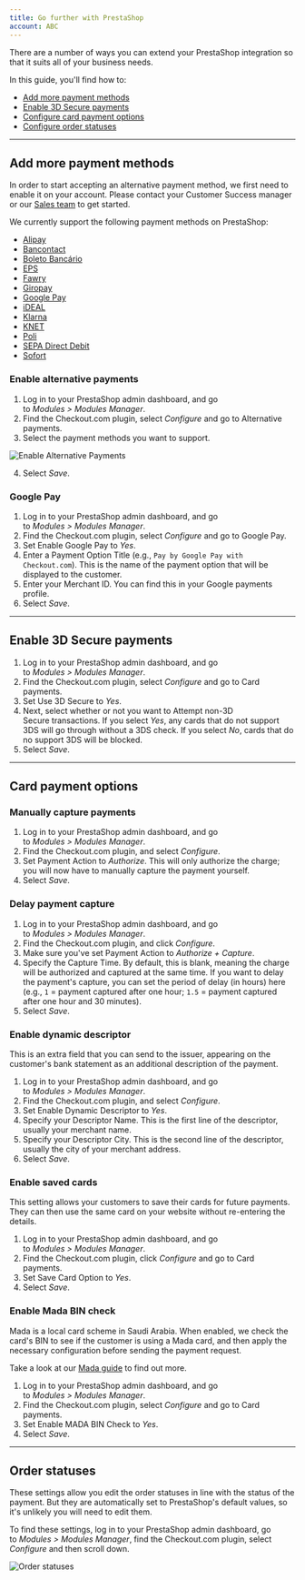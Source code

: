 ```yaml
---
title: Go further with PrestaShop
account: ABC
---
```


There are a number of ways you can extend your PrestaShop integration so that it suits all of your business needs.

In this guide, you'll find how to:

- [Add more payment methods](#Add_more_payment_methods)
- [Enable 3D Secure payments](#Enable_3D_Secure_payments)
- [Configure card payment options](#Card_payment_options)
- [Configure order statuses](#Order_statuses)

---

## Add more payment methods

<TipBox variant="note">

In order to start accepting an alternative payment method, we first need to enable it on your account. Please contact your Customer Success manager or our [Sales team](https://checkout.com/contact-sales) to get started.

</TipBox>

We currently support the following payment methods on PrestaShop:

- [Alipay](/payments/payment-methods/wallets/alipay)
- [Bancontact](/payments/payment-methods/cards/bancontact)
- [Boleto Bancário](/payments/payment-methods/cash-and-atm-payment/boleto-bancario)
- [EPS](/payments/payment-methods/bank-transfers/eps)
- [Fawry](/payments/payment-methods/cash-and-atm-payment/fawry)
- [Giropay](/payments/payment-methods/bank-transfers/giropay)
- [Google Pay](/payments/payment-methods/wallets/google-pay)
- [iDEAL](/payments/payment-methods/bank-transfers/i-deal)
- [Klarna](/payments/payment-methods/invoice-and-pay-later/klarna)
- [KNET](/payments/payment-methods/cards/knet)
- [Poli](/payments/payment-methods/bank-transfers/poli)
- [SEPA Direct Debit](/payments/payment-methods/direct-debit/sepa-direct-debit)
- [Sofort](/payments/payment-methods/bank-transfers/sofort)

### Enable alternative payments

1.  Log in to your PrestaShop admin dashboard, and go to *Modules > Modules Manager*.
2.  Find the Checkout.com plugin, select _Configure_ and go to Alternative payments.
3.  Select the payment methods you want to support.

<img
  maxWidth={350}
  src="/docs/Integrate/PrestaShop/enable_alternative_payments.png"
  title="Enable Alternative Payments"
/>

4.  Select _Save_.

### Google Pay

1.  Log in to your PrestaShop admin dashboard, and go to *Modules > Modules Manager*.
2.  Find the Checkout.com plugin, select _Configure_ and go to Google Pay.
3.  Set Enable Google Pay to *Yes*.
4.  Enter a Payment Option Title (e.g., `Pay by Google Pay with Checkout.com`). This is the name of the payment option that will be displayed to the customer.
5.  Enter your Merchant ID. You can find this in your Google payments profile.
6.  Select _Save_.

---

## Enable 3D Secure payments

1.  Log in to your PrestaShop admin dashboard, and go to *Modules > Modules Manager*.
2.  Find the Checkout.com plugin, select *Configure* and go to Card payments.
3.  Set Use 3D Secure to *Yes*.
4.  Next, select whether or not you want to Attempt non-3D Secure transactions. If you select *Yes*, any cards that do not support 3DS will go through without a 3DS check. If you select *No*, cards that do no support 3DS will be blocked.
5.  Select *Save*.

---

## Card payment options

### Manually capture payments

1.  Log in to your PrestaShop admin dashboard, and go to *Modules > Modules Manager*.
2.  Find the Checkout.com plugin, and select *Configure*.
3.  Set Payment Action to *Authorize*. This will only authorize the charge; you will now have to manually capture the payment yourself.
4.  Select *Save*.

### Delay payment capture

1.  Log in to your PrestaShop admin dashboard, and go to *Modules > Modules Manager*.
2.  Find the Checkout.com plugin, and click *Configure*.
3.  Make sure you've set Payment Action to *Authorize + Capture*.
4.  Specify the Capture Time. By default, this is blank, meaning the charge will be authorized and captured at the same time. If you want to delay the payment's capture, you can set the period of delay (in hours) here (e.g., `1` = payment captured after one hour; `1.5` = payment captured after one hour and 30 minutes).
5.  Select *Save*.

### Enable dynamic descriptor

This is an extra field that you can send to the issuer, appearing on the customer's bank statement as an additional description of the payment.

1.  Log in to your PrestaShop admin dashboard, and go to *Modules > Modules Manager*.
2.  Find the Checkout.com plugin, and select *Configure*.
3.  Set Enable Dynamic Descriptor to *Yes*.
4.  Specify your Descriptor Name. This is the first line of the descriptor, usually your merchant name.
5.  Specify your Descriptor City. This is the second line of the descriptor, usually the city of your merchant address.
6.  Select *Save*.

### Enable saved cards

This setting allows your customers to save their cards for future payments. They can then use the same card on your website without re-entering the details.

1.  Log in to your PrestaShop admin dashboard, and go to *Modules > Modules Manager*.
2.  Find the Checkout.com plugin, click *Configure* and go to Card payments.
3.  Set Save Card Option to *Yes*.
4.  Select *Save*.

### Enable Mada BIN check

Mada is a local card scheme in Saudi Arabia. When enabled, we check the card's BIN to see if the customer is using a Mada card, and then apply the necessary configuration before sending the payment request.

Take a look at our [Mada guide](/payments/payment-methods/cards/mada) to find out more.

1.  Log in to your PrestaShop admin dashboard, and go to *Modules > Modules Manager*.
2.  Find the Checkout.com plugin, select *Configure* and go to Card payments.
3.  Set Enable MADA BIN Check to *Yes*.
4.  Select *Save*.

---

## Order statuses

These settings allow you edit the order statuses in line with the status of the payment. But they are automatically set to PrestaShop's default values, so it's unlikely you will need to edit them.

To find these settings, log in to your PrestaShop admin dashboard, go to *Modules > Modules Manager*, find the Checkout.com plugin, select *Configure* and then scroll down.

<img maxWidth={500} src="/docs/Integrate/PrestaShop/order_statuses.png" title="Order statuses" />
